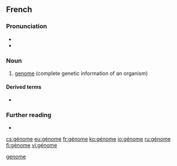{{also|genome}}
==French==
{{wikipedia|lang=fr}}

===Pronunciation===
* {{IPA|/ʒenom/|lang=fr}}
* {{audio|Fr-Paris--génome.ogg|Audio (Paris)|lang=fr}}

===Noun===
{{fr-noun|m}}

# [[genome]] (complete genetic information of an organism)

====Derived terms====
* {{l|fr|génomique}}

===Further reading===
* {{R:TLFi}}

[[Category:fr:Genetics|genome]]

[[cs:génome]]
[[eu:génome]]
[[fr:génome]]
[[ko:génome]]
[[io:génome]]
[[ru:génome]]
[[fi:génome]]
[[vi:génome]]